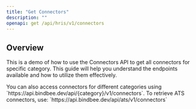 ```yaml
---
title: "Get Connectors"
description: ""
openapi: get /api/hris/v1/connectors
---
```


## Overview

This is a demo of how to use the Connectors API to get all connectors for specific category. This guide will help you understand the endpoints available and how to utilize them effectively.

<Tip>
  You can also access connectors for different categories using
  `https://api.bindbee.dev/api/{category}/v1/connectors`. To retrieve ATS
  connectors, use: `https://api.bindbee.dev/api/ats/v1/connectors`
</Tip>
